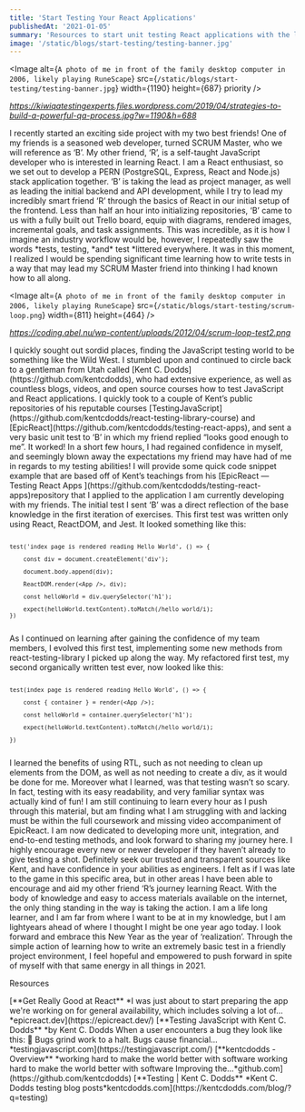 ```yaml
---
title: 'Start Testing Your React Applications'
publishedAt: '2021-01-05'
summary: 'Resources to start unit testing React applications with the latest tools such as Jest and react-testing-library'
image: '/static/blogs/start-testing/testing-banner.jpg'
---
```


<Image
  alt={`A photo of me in front of the family desktop computer in 2006, likely playing RuneScape`}
  src={`/static/blogs/start-testing/testing-banner.jpg`}
  width={1190}
  height={687}
  priority
/>

_<Link href="https://kiwiqatestingexperts.files.wordpress.com/2019/04/strategies-to-build-a-powerful-qa-process.jpg?w=1190&h=688">
https://kiwiqatestingexperts.files.wordpress.com/2019/04/strategies-to-build-a-powerful-qa-process.jpg?w=1190&h=688</Link>_

<Divider />

<Paragraph>
  I recently started an exciting side project with my two best friends! One of
  my friends is a seasoned web developer, turned SCRUM Master, who we will
  reference as ‘B’. My other friend, ‘R’, is a self-taught JavaScript developer
  who is interested in learning React. I am a React enthusiast, so we set out to
  develop a PERN (PostgreSQL, Express, React and Node.js) stack application
  together. ‘B’ is taking the lead as project manager, as well as leading the
  initial backend and API development, while I try to lead my incredibly smart
  friend ‘R’ through the basics of React in our initial setup of the frontend.
</Paragraph>

<Paragraph>
  Less than half an hour into initializing repositories, ‘B’ came to us with a
  fully built out Trello board, equip with diagrams, rendered images,
  incremental goals, and task assignments. This was incredible, as it is how I
  imagine an industry workflow would be, however, I repeatedly saw the words
  *tests, testing, *and* test *littered everywhere. It was in this moment, I
  realized I would be spending significant time learning how to write tests in a
  way that may lead my SCRUM Master friend into thinking I had known how to all
  along.
</Paragraph>

<Divider />

<Image
  alt={`A photo of me in front of the family desktop computer in 2006, likely playing RuneScape`}
  src={`/static/blogs/start-testing/scrum-loop.png`}
  width={811}
  height={464}
/>

_<Link href="https://coding.abel.nu/wp-content/uploads/2012/04/scrum-loop-test2.png">
https://coding.abel.nu/wp-content/uploads/2012/04/scrum-loop-test2.png</Link>_

<Divider />

<Paragraph>
  I quickly sought out sordid places, finding the JavaScript testing world to be
  something like the Wild West. I stumbled upon and continued to circle back to
  a gentleman from Utah called [Kent C. Dodds](https://github.com/kentcdodds),
  who had extensive experience, as well as countless blogs, videos, and open
  source courses how to test JavaScript and React applications. I quickly took
  to a couple of Kent’s public repositories of his reputable courses
  [TestingJavaScript](https://github.com/kentcdodds/react-testing-library-course)
  and [EpicReact](https://github.com/kentcdodds/testing-react-apps), and sent a
  very basic unit test to ‘B’ in which my friend replied “looks good enough to
  me”.
</Paragraph>

<Paragraph>
  <Heading color="grey" fontWeight="400">
    It worked! In a short few hours, I had regained confidence in myself, and
    seemingly blown away the expectations my friend may have had of me in
    regards to my testing abilities!
  </Heading>
</Paragraph>

<Paragraph>
  I will provide some quick code snippet example that are based off of Kent’s
  teachings from his [EpicReact — Testing React Apps
  ](https://github.com/kentcdodds/testing-react-apps)repository that I applied
  to the application I am currently developing with my friends.
</Paragraph>

<Paragraph>
  The initial test I sent ‘B’ was a direct reflection of the base knowledge in
  the first iteration of exercises. This first test was written only using
  React, ReactDOM, and Jest. It looked something like this:
</Paragraph>

<Paragraph textAlign="center">
<Code textAlign="left">


    test('index page is rendered reading Hello World', () => {

        const div = document.createElement('div');

        document.body.append(div);

        ReactDOM.render(<App />, div);

        const helloWorld = div.querySelector('h1');

        expect(helloWorld.textContent).toMatch(/hello world/i);
    })

</Code>
</Paragraph>

<Paragraph>
  As I continued on learning after gaining the confidence of my team members, I
  evolved this first test, implementing some new methods from
  react-testing-library I picked up along the way. My refactored first test, my
  second organically written test ever, now looked like this:
</Paragraph>

<Paragraph textAlign="center">
<Code textAlign="left">


    test(index page is rendered reading Hello World', () => {

        const { container } = render(<App />);

        const helloWorld = container.querySelector('h1');

        expect(helloWorld.textContent).toMatch(/hello world/i);

    })

</Code>
</Paragraph>

<Paragraph>
  I learned the benefits of using RTL, such as not needing to clean up elements
  from the DOM, as well as not needing to create a div, as it would be done for
  me. Moreover what I learned, was that testing wasn’t so scary. In fact,
  testing with its easy readability, and very familiar syntax was actually kind
  of fun! I am still continuing to learn every hour as I push through this
  material, but am finding what I am struggling with and lacking must be within
  the full coursework and missing video accompaniment of EpicReact.
</Paragraph>

<Divider />

<Paragraph>
  I am now dedicated to developing more unit, integration, and end-to-end
  testing methods, and look forward to sharing my journey here. I highly
  encourage every new or newer developer if they haven’t already to give testing
  a shot. Definitely seek our trusted and transparent sources like Kent, and
  have confidence in your abilities as engineers.
</Paragraph>

<Paragraph>
  I felt as if I was late to the game in this specific area, but in other areas
  I have been able to encourage and aid my other friend ‘R’s journey learning
  React. With the body of knowledge and easy to access materials available on
  the internet, the only thing standing in the way is taking the action.
</Paragraph>

<Paragraph>
  I am a life long learner, and I am far from where I want to be at in my
  knowledge, but I am lightyears ahead of where I thought I might be one year
  ago today. I look forward and embrace this New Year as the year of
  ‘realization’. Through the simple action of learning how to write an extremely
  basic test in a friendly project environment, I feel hopeful and empowered to
  push forward in spite of myself with that same energy in all things in 2021.
</Paragraph>

<Divider />

<Heading>Resources</Heading>

<Paragraph>
  [**Get Really Good at React** *I was just about to start preparing the app
  we're working on for general availability, which includes solving a lot
  of…*epicreact.dev](https://epicreact.dev/)
</Paragraph>

<Paragraph>
  [**Testing JavaScript with Kent C. Dodds** *by Kent C. Dodds When a user
  encounters a bug they look like this: 🤬 Bugs grind work to a halt. Bugs cause
  financial…*testingjavascript.com](https://testingjavascript.com/)
</Paragraph>

<Paragraph>
  [**kentcdodds - Overview** *working hard to make the world better with
  software working hard to make the world better with software Improving
  the…*github.com](https://github.com/kentcdodds)
</Paragraph>

<Paragraph>
  [**Testing | Kent C. Dodds** *Kent C. Dodds testing blog
  posts*kentcdodds.com](https://kentcdodds.com/blog/?q=testing)
</Paragraph>
